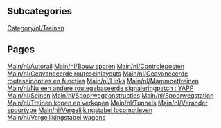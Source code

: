 
== Subcategories ==
[[Category/nl/Treinen]]

== Pages ==
[[Main/nl/Autorail]]
[[Main/nl/Bouw sporen]]
[[Main/nl/Controleposten]]
[[Main/nl/Geavanceerde routeseinlayouts]]
[[Main/nl/Geavanceerde routeseinopties en functies]]
[[Main/nl/Links]]
[[Main/nl/Mammoettreinen]]
[[Main/nl/Nu een andere routegebaseerde signaleringpatch : YAPP]]
[[Main/nl/Seinen]]
[[Main/nl/Spoorwegconstructies]]
[[Main/nl/Spoorwegstation]]
[[Main/nl/Treinen kopen en verkopen]]
[[Main/nl/Tunnels]]
[[Main/nl/Verander spoortype]]
[[Main/nl/Vergelijkingstabel locomotieven]]
[[Main/nl/Vergelijkingstabel wagons]]
